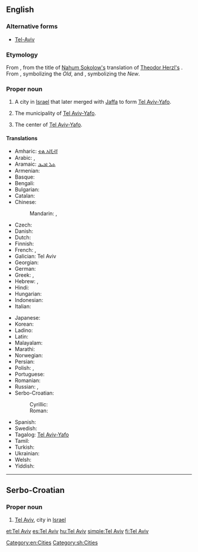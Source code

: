 ==English==
{{wikipedia}}

===Alternative forms===
* [[Tel-Aviv]]

===Etymology===
From {{etyl|he|en}} {{term|תל אביב|תֵּל־אָבִיב|tr=Tel Aviv|lang=he}}, from the title of [[w:Nahum Sokolow|Nahum Sokolow's]] translation of [[w:Theodor Herzl|Theodor Herzl's]] {{term|w:Altneuland|Altneuland|The Old New Land}}. From {{term|תֵּל||tr=tel|lang=he|hill formed by ancient ruins}}, symbolizing the ''Old'', and {{term|אָבִיב||tr=aviv|lang=he|Spring}}, symbolizing the ''New''.

===Proper noun===
{{en-proper noun}}

# A city in [[Israel]] that later merged with [[Jaffa]] to form [[Tel Aviv-Yafo]].
# {{context|informally|or|formerly|lang=en}} The municipality of [[Tel Aviv-Yafo]].
# The center of [[Tel Aviv-Yafo]].

====Translations====
{{trans-top|city in Israel}}
* Amharic: [[ቴል አቪቭ]]
* Arabic: {{t-|ar|تل أبيب|tr=talli 'abiib|sc=Arab}}, {{t-|ar|تل أبيب يافا|tr=tálli 'abiib yaafa|sc=Arab}}
* Aramaic: [[ܬܠ ܐܒܝܒ]]
* Armenian: {{t-|hy|Թել Ավիվ|tr=T'el Aviv|sc=Armn}}
* Basque: {{t-|eu|Tel Aviv}}
* Bengali: {{t-|bn|তেল আভিভ|sc=Beng}}
* Bulgarian: {{t-|bg|Тел Авив|sc=Cyrl}}
* Catalan: {{t-|ca|Tel Aviv}}
* Chinese:
*: Mandarin: {{t|cmn|特拉維夫|sc=Hani}}, {{t|cmn|特拉维夫|tr=[[Tèlāwéifū]]|sc=Hani}}
* Czech: {{t-|cs|Tel Aviv}}
* Danish: {{t-|da|Tel Aviv}}
* Dutch: {{t-|nl|Tel Aviv}}
* Finnish: {{t+|fi|Tel Aviv}}
* French: {{t-|fr|Tel Aviv|m}}, {{t+|fr|Tel-Aviv-Jaffa|m}}
* Galician: Tel Aviv
* Georgian: {{t-|ka|თელ-ავივი|tr=t‘el-avivi|sc=Geor}}
* German: {{t-|de|Tel Aviv-Jaffa}}
* Greek: {{t-|el|Τελ Αβίβ|tr=Tel Avív|sc=Grek}}, {{t-|el|Τελ Αβίβ - Γιάφα|tr=Tel Avív-Yáfa|sc=Grek}}
* Hebrew: {{t+|he|תל אביב|f|tr=tel aviv|sc=Hebr}}, {{t-|he|תל אביב-יפו|tr=tel aviv–yafo|sc=Hebr}}
* Hindi: {{t-|hi|तेल अवीव|tr=tel avīv|sc=Deva}}
* Hungarian: {{t+|hu|Tel Aviv}}
* Indonesian: {{t-|id|Tel Aviv}}
* Italian: {{t-|it|Tel Aviv|f}}
{{trans-mid}}
* Japanese: {{t-|ja|テルアビブ|tr=Teru-Abibu}}
* Korean: {{t-|ko|텔아비브|tr=Tel-Abibeu|sc=Hang}}
* Ladino: {{tø|lad|Tel Aviv|sc=Latn}}
* Latin: {{t-|la|Telavivum}}
* Malayalam: {{t-|ml|ടെല് അവീവ്|sc=Mlym}}
* Marathi: {{t-|mr|तेल अवीव|n|tr=tela avīva|sc=Deva}}
* Norwegian: {{t-|no|Tel Aviv}}
* Persian: {{t-|fa|تلآویو|sc=fa-Arab}}
* Polish: {{t-|pl|Tel Awiw}}, {{t+|pl|Tel Awiw-Jafa}}
* Portuguese: {{t-|pt|Tel Aviv-Yafo}}
* Romanian: {{t-|ro|Tel Aviv}}
* Russian: {{t-|ru|Тель-Авив|m|tr=Tel’-Avív|sc=Cyrl}}, {{t-|ru|Тель-Авив — Яффо|m|tr=Tel’-Avív - Jáffo|sc=Cyrl}}
* Serbo-Croatian:
*: Cyrillic: {{t-|sh|Тел Авив|m|sc=Cyrl}}
*: Roman: {{t-|sh|Tel Aviv|m}}
* Spanish: {{t+|es|Tel Aviv|m}}
* Swedish: {{t-|sv|Tel Aviv}}
* Tagalog: [[Tel Aviv-Yafo]]
* Tamil: {{t-|ta|டெல் அவீவ்}}
* Turkish: {{t-|tr|Tel Aviv}}
* Ukrainian: {{t-|uk|Тель-Авів|m|tr=Tel’-Avív}}
* Welsh: {{t-|cy|Tel Aviv}}
* Yiddish: {{t-|yi|ֿתּל־אָבֿיב|tr=Tel–Aviv|sc=Hebr}}
{{trans-bottom}}

[[Category:en:Cities]]

----

==Serbo-Croatian==
{{wikipedia|lang=sh}}

===Proper noun===
{{sh-proper noun|g=m|r|Тел Авив}}

# [[#English|Tel Aviv]], city in [[Israel]]

[[Category:sh:Cities]]

[[et:Tel Aviv]]
[[es:Tel Aviv]]
[[hu:Tel Aviv]]
[[simple:Tel Aviv]]
[[fi:Tel Aviv]]